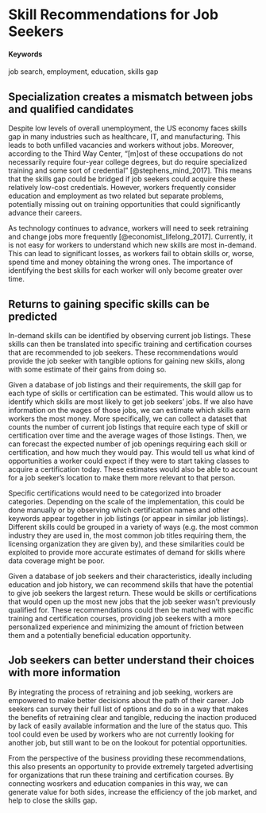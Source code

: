 # Skill Recommendations for Job Seekers {#job-search-coach}

#### Keywords {-}

job search, employment, education, skills gap

## Specialization creates a mismatch between jobs and qualified candidates

Despite low levels of overall unemployment, the US economy faces skills gap in many industries such as healthcare, IT, and manufacturing. This leads to both unfilled vacancies and workers without jobs. Moreover, according to the Third Way Center, "[m]ost of these occupations do not necessarily require four-year college degrees, but do require specialized training and some sort of credential" [@stephens_mind_2017]. This means that the skills gap could be bridged if job seekers could acquire these relatively low-cost credentials. However, workers frequently consider education and employment as two related but separate problems, potentially missing out on training opportunities that could significantly advance their careers. 

As technology continues to advance, workers will need to seek retraining and change jobs more frequently [@economist_lifelong_2017]. Currently, it is not easy for workers to understand which new skills are most in-demand. This can lead to significant losses, as workers fail to obtain skills or, worse, spend time and money obtaining the wrong ones. The importance of identifying the best skills for each worker will only become greater over time.

## Returns to gaining specific skills can be predicted 

In-demand skills can be identified by observing current job listings. These skills can then be translated into specific training and certification courses that are recommended to job seekers. These recommendations would provide the job seeker with tangible options for gaining new skills, along with some estimate of their gains from doing so.

Given a database of job listings and their requirements, the skill gap for each type of skills or certification can be estimated. This would allow us to identify which skills are most likely to get job seekers' jobs. If we also have information on the wages of those jobs, we can estimate which skills earn workers the most money. More specifically, we can collect a dataset that counts the number of current job listings that require each type of skill or certification over time and the average wages of those listings. Then, we can forecast the expected number of job openings requiring each skill or certification, and how much they would pay. This would tell us what kind of opportunities a worker could expect if they were to start taking classes to acquire a certification today. These estimates would also be able to account for a job seeker's location to make them more relevant to that person.

Specific certifications would need to be categorized into broader categories. Depending on the scale of the implementation, this could be done manually or by observing which certification names and other keywords appear together in job listings (or appear in similar job listings). Different skills could be grouped in a variety of ways (e.g. the most common industry they are used in, the most common job titles requiring them, the licensing organization they are given by), and these similarities could be exploited to provide more accurate estimates of demand for skills where data coverage might be poor.

Given a database of job seekers and their characteristics, ideally including education and job history, we can recommend skills that have the potential to give job seekers the largest return. These would be skills or certifications that would open up the most new jobs that the job seeker wasn't previously qualified for. These recommendations could then be matched with specific training and certification courses, providing job seekers with a more personalized experience and minimizing the amount of friction between them and a potentially beneficial education opportunity.

## Job seekers can better understand their choices with more information

By integrating the process of retraining and job seeking, workers are empowered to make better decisions about the path of their career. Job seekers can survey their full list of options and do so in a way that makes the benefits of retraining clear and tangible, reducing the inaction produced by lack of easily available information and the lure of the status quo. This tool could even be used by workers who are not currently looking for another job, but still want to be on the lookout for potential opportunities. 

From the perspective of the business providing these recommendations, this also presents an opportunity to provide extremely targeted advertising for organizations that run these training and certification courses. By connecting wosrkers and education companies in this way, we can generate value for both sides, increase the efficiency of the job market, and help to close the skills gap.
